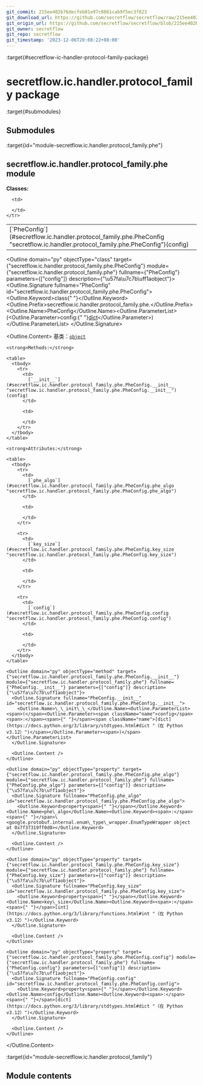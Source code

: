 ```yaml
---
git_commit: 215ee402b76decfeb01e97c0861cab9f5ec3f823
git_download_url: https://github.com/secretflow/secretflow/raw/215ee402b76decfeb01e97c0861cab9f5ec3f823/docs/source/secretflow.ic.handler.protocol_family.rst
git_origin_url: https://github.com/secretflow/secretflow/blob/215ee402b76decfeb01e97c0861cab9f5ec3f823/docs/source/secretflow.ic.handler.protocol_family.rst
git_owner: secretflow
git_repo: secretflow
git_timestamp: '2023-12-06T20:08:22+08:00'
---
```


:target{#secretflow-ic-handler-protocol-family-package}

# secretflow\.ic.handler.protocol\_family package

:target{#submodules}

## Submodules

:target{id="module-secretflow.ic.handler.protocol_family.phe"}

## <Target id="secretflow-ic-handler-protocol-family-phe-module" />secretflow\.ic.handler.protocol\_family.phe module

<strong>Classes:</strong>

<table>
  <tbody>
    <tr>
      <td>
        [`PheConfig`](#secretflow.ic.handler.protocol_family.phe.PheConfig "secretflow.ic.handler.protocol_family.phe.PheConfig")(config)
      </td>

      <td>

      </td>
    </tr>
  </tbody>
</table>

<Outline domain="py" objectType="class" target={"secretflow.ic.handler.protocol_family.phe.PheConfig"} module={"secretflow.ic.handler.protocol_family.phe"} fullname={"PheConfig"} parameters={["config"]} description={"\u57fa\u7c7b\uff1aobject"}>
  <Outline.Signature fullname="PheConfig" id="secretflow.ic.handler.protocol_family.phe.PheConfig">
    <Outline.Keyword>class<span>{" "}</span></Outline.Keyword><Outline.Prefix>secretflow\.ic.handler.protocol\_family.phe.</Outline.Prefix><Outline.Name>PheConfig</Outline.Name><Outline.ParameterList><span>(</span><Outline.Parameter><span className="name">config</span><span>:</span><span>{" "}</span><span className="name">[dict](https://docs.python.org/3/library/stdtypes.html#dict "（在 Python v3.12）")</span></Outline.Parameter><span>)</span></Outline.ParameterList>
  </Outline.Signature>

  <Outline.Content>
    基类：[`object`](https://docs.python.org/3/library/functions.html#object "（在 Python v3.12）")

    <strong>Methods:</strong>

    <table>
      <tbody>
        <tr>
          <td>
            [`__init__`](#secretflow.ic.handler.protocol_family.phe.PheConfig.__init__ "secretflow.ic.handler.protocol_family.phe.PheConfig.__init__")(config)
          </td>

          <td>

          </td>
        </tr>
      </tbody>
    </table>

    <strong>Attributes:</strong>

    <table>
      <tbody>
        <tr>
          <td>
            [`phe_algo`](#secretflow.ic.handler.protocol_family.phe.PheConfig.phe_algo "secretflow.ic.handler.protocol_family.phe.PheConfig.phe_algo")
          </td>

          <td>

          </td>
        </tr>

        <tr>
          <td>
            [`key_size`](#secretflow.ic.handler.protocol_family.phe.PheConfig.key_size "secretflow.ic.handler.protocol_family.phe.PheConfig.key_size")
          </td>

          <td>

          </td>
        </tr>

        <tr>
          <td>
            [`config`](#secretflow.ic.handler.protocol_family.phe.PheConfig.config "secretflow.ic.handler.protocol_family.phe.PheConfig.config")
          </td>

          <td>

          </td>
        </tr>
      </tbody>
    </table>

    <Outline domain="py" objectType="method" target={"secretflow.ic.handler.protocol_family.phe.PheConfig.__init__"} module={"secretflow.ic.handler.protocol_family.phe"} fullname={"PheConfig.__init__"} parameters={["config"]} description={"\u57fa\u7c7b\uff1aobject"}>
      <Outline.Signature fullname="PheConfig.__init__" id="secretflow.ic.handler.protocol_family.phe.PheConfig.__init__">
        <Outline.Name>\_\_init\_\_</Outline.Name><Outline.ParameterList><span>(</span><Outline.Parameter><span className="name">config</span><span>:</span><span>{" "}</span><span className="name">[dict](https://docs.python.org/3/library/stdtypes.html#dict "（在 Python v3.12）")</span></Outline.Parameter><span>)</span></Outline.ParameterList>
      </Outline.Signature>

      <Outline.Content />
    </Outline>

    <Outline domain="py" objectType="property" target={"secretflow.ic.handler.protocol_family.phe.PheConfig.phe_algo"} module={"secretflow.ic.handler.protocol_family.phe"} fullname={"PheConfig.phe_algo"} parameters={["config"]} description={"\u57fa\u7c7b\uff1aobject"}>
      <Outline.Signature fullname="PheConfig.phe_algo" id="secretflow.ic.handler.protocol_family.phe.PheConfig.phe_algo">
        <Outline.Keyword>property<span>{" "}</span></Outline.Keyword><Outline.Name>phe\_algo</Outline.Name><Outline.Keyword><span>:</span><span>{" "}</span>\<google.protobuf.internal.enum\_type\_wrapper.EnumTypeWrapper object at 0x7f37319ff0d0></Outline.Keyword>
      </Outline.Signature>

      <Outline.Content />
    </Outline>

    <Outline domain="py" objectType="property" target={"secretflow.ic.handler.protocol_family.phe.PheConfig.key_size"} module={"secretflow.ic.handler.protocol_family.phe"} fullname={"PheConfig.key_size"} parameters={["config"]} description={"\u57fa\u7c7b\uff1aobject"}>
      <Outline.Signature fullname="PheConfig.key_size" id="secretflow.ic.handler.protocol_family.phe.PheConfig.key_size">
        <Outline.Keyword>property<span>{" "}</span></Outline.Keyword><Outline.Name>key\_size</Outline.Name><Outline.Keyword><span>:</span><span>{" "}</span>[int](https://docs.python.org/3/library/functions.html#int "（在 Python v3.12）")</Outline.Keyword>
      </Outline.Signature>

      <Outline.Content />
    </Outline>

    <Outline domain="py" objectType="property" target={"secretflow.ic.handler.protocol_family.phe.PheConfig.config"} module={"secretflow.ic.handler.protocol_family.phe"} fullname={"PheConfig.config"} parameters={["config"]} description={"\u57fa\u7c7b\uff1aobject"}>
      <Outline.Signature fullname="PheConfig.config" id="secretflow.ic.handler.protocol_family.phe.PheConfig.config">
        <Outline.Keyword>property<span>{" "}</span></Outline.Keyword><Outline.Name>config</Outline.Name><Outline.Keyword><span>:</span><span>{" "}</span>[dict](https://docs.python.org/3/library/stdtypes.html#dict "（在 Python v3.12）")</Outline.Keyword>
      </Outline.Signature>

      <Outline.Content />
    </Outline>
  </Outline.Content>
</Outline>

:target{id="module-secretflow.ic.handler.protocol_family"}

## <Target id="module-contents" />Module contents
